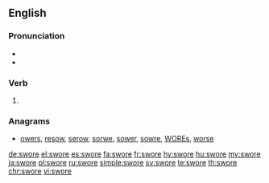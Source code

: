 ==English==

===Pronunciation===
* {{IPA|/swoʊɹ/|/swɔɹ/|lang=en}}
* {{audio|En-us-swore.ogg|Audio (US)|lang=en}}

===Verb===
{{head|en|verb form}}

# {{en-simple past of|swear}}

===Anagrams===
* [[owers#English|owers]], [[resow#English|resow]], [[serow#English|serow]], [[sorwe#English|sorwe]], [[sower#English|sower]], [[sowre#English|sowre]], [[WOREs#English|WOREs]], [[worse#English|worse]]

[[de:swore]]
[[el:swore]]
[[es:swore]]
[[fa:swore]]
[[fr:swore]]
[[hy:swore]]
[[hu:swore]]
[[my:swore]]
[[ja:swore]]
[[pl:swore]]
[[ru:swore]]
[[simple:swore]]
[[sv:swore]]
[[te:swore]]
[[th:swore]]
[[chr:swore]]
[[vi:swore]]